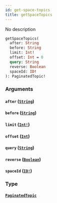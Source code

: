 ```yaml
---
id: get-space-topics
title: getSpaceTopics
---
```


No description

```graphql
getSpaceTopics(
  after: String
  before: String
  limit: Int!
  offset: Int = 0
  query: String
  reverse: Boolean
  spaceId: ID!
): PaginatedTopic!

```

### Arguments

#### `after` ([`String`](/docs/graphql/scalars/string))

#### `before` ([`String`](/docs/graphql/scalars/string))

#### `limit` ([`Int!`](/docs/graphql/scalars/int))

#### `offset` ([`Int`](/docs/graphql/scalars/int))

#### `query` ([`String`](/docs/graphql/scalars/string))

#### `reverse` ([`Boolean`](/docs/graphql/scalars/boolean))

#### `spaceId` ([`ID!`](/docs/graphql/scalars/id))

### Type

#### [`PaginatedTopic`](/docs/graphql/objects/paginated-topic)
